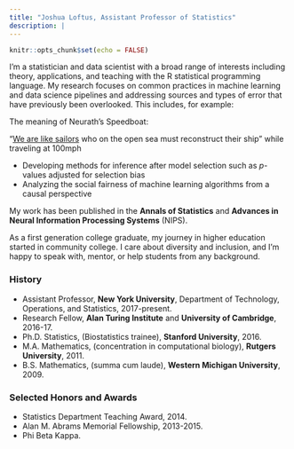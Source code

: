 ```yaml
---
title: "Joshua Loftus, Assistant Professor of Statistics"
description: |
---
```


```r
knitr::opts_chunk$set(echo = FALSE)
```

I'm a statistician and data scientist with a broad range of interests including theory, applications, and teaching with the R statistical programming language. My research focuses on common practices in machine learning and data science pipelines and addressing sources and types of error that have previously been overlooked. This includes, for example:

<aside>
  The meaning of Neurath's Speedboat:
  
  "[We are like sailors](https://en.wikipedia.org/wiki/Neurath%27s_boat) who on the open sea must reconstruct their ship" while traveling at 100mph
</aside>

- Developing methods for inference after model selection such as *p*-values adjusted for selection bias
- Analyzing the social fairness of machine learning algorithms from a causal perspective

My work has been published in the **Annals of Statistics** and **Advances in Neural Information Processing Systems** (NIPS).

As a first generation college graduate, my journey in higher education started in community college. I care about diversity and inclusion, and I'm happy to speak with, mentor, or help students from any background. 

### History

- Assistant Professor, **New York University**, Department of Technology, Operations, and Statistics, 2017-present.
- Research Fellow, **Alan Turing Institute** and **University of Cambridge**, 2016-17. 
- Ph.D. Statistics, (Biostatistics trainee), **Stanford University**, 2016.
- M.A. Mathematics, (concentration in computational biology), **Rutgers University**, 2011.
- B.S. Mathematics, (summa cum laude), **Western Michigan University**, 2009.

### Selected Honors and Awards

- Statistics Department Teaching Award, 2014.
- Alan M. Abrams Memorial Fellowship, 2013-2015.
- Phi Beta Kappa.
